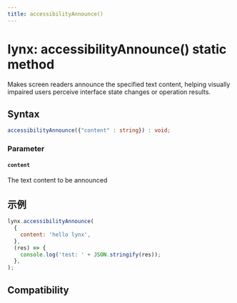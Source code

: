 ```yaml
---
title: accessibilityAnnounce()
---
```


# lynx: accessibilityAnnounce() static method

Makes screen readers announce the specified text content, helping visually impaired users perceive interface state changes or operation results.

## Syntax

```ts
accessibilityAnnounce({"content" : string}) : void;
```

### Parameter

#### `content`

The text content to be announced

## 示例

```jsx
lynx.accessibilityAnnounce(
  {
    content: 'hello lynx',
  },
  (res) => {
    console.log('test: ' + JSON.stringify(res));
  },
);
```

## Compatibility


<LegacyCompatTable metadata="lynx-api/lynx/accessibilityAnnounce" />
